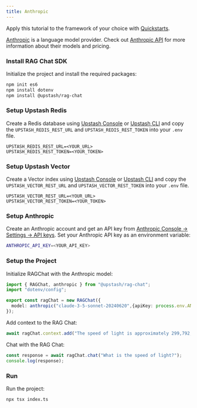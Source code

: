 ```yaml
---
title: Anthropic
---
```


<Tip>Apply this tutorial to the framework of your choice with [Quickstarts](/vector/sdks/rag-chat/quickstarts/nextjs). </Tip>

[Anthropic](https://www.anthropic.com/) is a language model provider. Check out [Anthropic API](https://www.anthropic.com/api) for more information about their models and pricing.

### Install RAG Chat SDK

Initialize the project and install the required packages:

```bash
npm init es6
npm install dotenv
npm install @upstash/rag-chat
```

### Setup Upstash Redis

Create a Redis database using [Upstash Console](https://console.upstash.com) or [Upstash CLI](https://github.com/upstash/cli) and copy the `UPSTASH_REDIS_REST_URL` and `UPSTASH_REDIS_REST_TOKEN` into your `.env` file.

```shell .env
UPSTASH_REDIS_REST_URL=<YOUR_URL>
UPSTASH_REDIS_REST_TOKEN=<YOUR_TOKEN>
```

### Setup Upstash Vector

Create a Vector index using [Upstash Console](https://console.upstash.com) or [Upstash CLI](https://github.com/upstash/cli) and copy the `UPSTASH_VECTOR_REST_URL` and `UPSTASH_VECTOR_REST_TOKEN` into your `.env` file.

```shell .env
UPSTASH_VECTOR_REST_URL=<YOUR_URL>
UPSTASH_VECTOR_REST_TOKEN=<YOUR_TOKEN>
```

### Setup Anthropic

Create an Anthropic account and get an API key from [Anthropic Console -> Settings -> API keys](https://console.anthropic.com/settings/keys). Set your Anthropic API key as an environment variable:

```bash .env
ANTHROPIC_API_KEY=<YOUR_API_KEY>
```

### Setup the Project

Initialize RAGChat with the Anthropic model:

```typescript index.ts
import { RAGChat, anthropic } from "@upstash/rag-chat";
import "dotenv/config";

export const ragChat = new RAGChat({
  model: anthropic("claude-3-5-sonnet-20240620",{apiKey: process.env.ANTHROPIC_API_KEY}),
});
```

Add context to the RAG Chat:

```typescript index.ts
await ragChat.context.add("The speed of light is approximately 299,792,458 meters per second.");
```

Chat with the RAG Chat:

```typescript index.ts
const response = await ragChat.chat("What is the speed of light?");
console.log(response);
```

### Run

Run the project:

```bash
npx tsx index.ts
```
